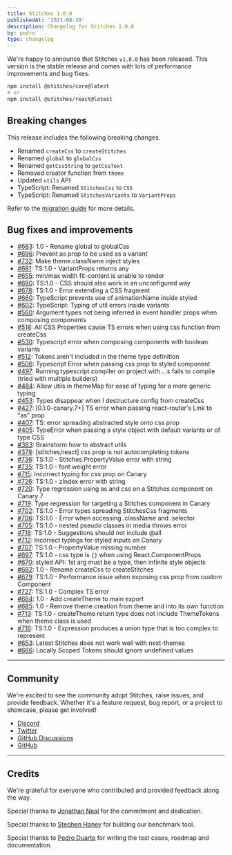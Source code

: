```yaml
---
title: Stitches 1.0.0
publishedAt: '2021-08-30'
description: Changelog for Stitches 1.0.0
by: pedro
type: changelog
---
```


We're happy to announce that Stitches `v1.0.0` has been released. This version is the stable release and comes with lots of performance improvements and bug fixes.

```bash
npm install @stitches/core@latest
# or
npm install @stitches/react@latest
```

## Breaking changes

This release includes the following breaking changes.

- Renamed `createCss` to `createStitches`
- Renamed `global` to `globalCss`
- Renamed `getCssString` to `getCssText`
- Removed creator function from `theme`
- Updated `utils` API
- TypeScript: Renamed `StitchesCss` to `CSS`
- TypeScript: Renamed `StitchesVariants` to `VariantProps`

Refer to the [migration guide](/blog/migrating-from-beta-to-v1) for more details.

## Bug fixes and improvements

- [#683](https://github.com/modulz/stitches/issues/683): 1.0 - Rename global to globalCss
- [#696](https://github.com/modulz/stitches/issues/696): Prevent as prop to be used as a variant
- [#732](https://github.com/modulz/stitches/issues/732): Make theme.className inject styles
- [#681](https://github.com/modulz/stitches/issues/681): TS:1.0 - VariantProps returns any
- [#655](https://github.com/modulz/stitches/issues/655): min/max width fit-content is unable to render
- [#680](https://github.com/modulz/stitches/issues/680): TS:1.0 - CSS should also work in an unconfigured way
- [#678](https://github.com/modulz/stitches/issues/678): TS:1.0 - Error extending a CSS fragment
- [#660](https://github.com/modulz/stitches/issues/660): TypeScript prevents use of animationName inside styled
- [#602](https://github.com/modulz/stitches/issues/602): TypeScript: Typing of util errors inside variants
- [#560](https://github.com/modulz/stitches/issues/560): Argument types not being inferred in event handler props when composing components
- [#518](https://github.com/modulz/stitches/issues/518): All CSS Properties cause TS errors when using css function from createCss
- [#530](https://github.com/modulz/stitches/issues/530): Typescript error when composing components with boolean variants
- [#512](https://github.com/modulz/stitches/issues/512): Tokens aren't included in the theme type definition
- [#506](https://github.com/modulz/stitches/issues/506): Typescript Error when passing css prop to styled component
- [#497](https://github.com/modulz/stitches/issues/497): Running typescript compiler on project with …s fails to compile (tried with multiple builders)
- [#484](https://github.com/modulz/stitches/issues/484): Allow utils in themeMap for ease of typing for a more generic typing
- [#453](https://github.com/modulz/stitches/issues/453): Types disappear when I destructure config from createCss
- [#427](https://github.com/modulz/stitches/issues/427): [0.1.0-canary.7+] TS error when passing react-router's Link to "as" prop
- [#407](https://github.com/modulz/stitches/issues/407): TS: error spreading abstracted style onto css prop
- [#405](https://github.com/modulz/stitches/issues/405): TypeError when passing a style object with default variants or of type CSS
- [#383](https://github.com/modulz/stitches/issues/383): Brainstorm how to abstract utils
- [#378](https://github.com/modulz/stitches/issues/378): [stitches/react] css prop is not autocompleting tokens
- [#736](https://github.com/modulz/stitches/issues/736): TS:1.0 - Stitches.PropertyValue error with string
- [#735](https://github.com/modulz/stitches/issues/735): TS:1.0 - font weight error
- [#715](https://github.com/modulz/stitches/issues/715): Incorrect typing for css prop on Canary
- [#726](https://github.com/modulz/stitches/issues/726): TS:1.0 - zIndex error with string
- [#720](https://github.com/modulz/stitches/issues/720): Type regression using as and css on a Stitches component on Canary 7
- [#719](https://github.com/modulz/stitches/issues/719): Type regression for targeting a Stitches component in Canary
- [#702](https://github.com/modulz/stitches/issues/702): TS:1.0 - Error types spreading StitchesCss fragments
- [#706](https://github.com/modulz/stitches/issues/706): TS:1.0 - Error when accessing .className and .selector
- [#705](https://github.com/modulz/stitches/issues/705): TS:1.0 - nested pseudo classes in media throws error
- [#718](https://github.com/modulz/stitches/issues/718): TS:1.0 - Suggestions should not include @all
- [#712](https://github.com/modulz/stitches/issues/712): Incorrect typings for styled inputs on Canary
- [#707](https://github.com/modulz/stitches/issues/707): TS:1.0 - PropertyValue missing number
- [#697](https://github.com/modulz/stitches/issues/697): TS:1.0 - css type is `{}` when using React.ComponentProps
- [#670](https://github.com/modulz/stitches/issues/670): styled API: 1st arg must be a type, then infinite style objects
- [#682](https://github.com/modulz/stitches/issues/682): 1.0 - Rename createCss to createStitches
- [#679](https://github.com/modulz/stitches/issues/679): TS:1.0 - Performance issue when exposing css prop from custom Component
- [#727](https://github.com/modulz/stitches/issues/727): TS:1.0 - Complex TS error
- [#684](https://github.com/modulz/stitches/issues/684): 1.0 - Add createTheme to main export
- [#685](https://github.com/modulz/stitches/issues/685): 1.0 - Remove theme creation from theme and into its own function
- [#713](https://github.com/modulz/stitches/issues/713): TS:1.0 - createTheme return type does not include ThemeTokens when theme class is used
- [#716](https://github.com/modulz/stitches/issues/716): TS:1.0 - Expression produces a union type that is too complex to represent
- [#653](https://github.com/modulz/stitches/issues/653): Latest Stitches does not work well with next-themes
- [#666](https://github.com/modulz/stitches/issues/666): Locally Scoped Tokens should ignore undefined values

---

## Community

We're excited to see the community adopt Stitches, raise issues, and provide feedback. Whether it's a feature request, bug report, or a project to showcase, please get involved!

- [Discord](https://discord.com/invite/H4eG3Mk)
- [Twitter](https://twitter.com/stitchesjs)
- [GitHub Discussions](https://github.com/modulz/stitches/discussions)
- [GitHub](https://github.com/modulz/stitches)

---

## Credits

We're grateful for everyone who contributed and provided feedback along the way.

Special thanks to [Jonathan Neal](https://twitter.com/jon_neal) for the commitment and dedication.

Special thanks to [Stephen Haney](https://twitter.com/sdothaney) for building our benchmark tool.

Special thanks to [Pedro Duarte](https://twitter.com/peduarte) for writing the test cases, roadmap and documentation.
